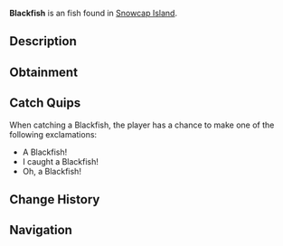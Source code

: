 {{FishInfobox
|image          = Blackfish.png
|rarity         = Uncommon
|sea            = First Sea
|location       = [[Snowcap Island]]
|sublocation    = Freshwater
|sources        = Fishing Rod
|radar_location = 
|xp             = 100
|weather        = 
|time           = Night
|season         = 
|bait           = Worm
|base_weight    = 2
|base_value     = 100
|weight_range   = 1.5
|base_chance    = 80
|base_resil     = 60
}}
'''Blackfish''' is an {{Rarity|Uncommon}} fish found in [[Snowcap Island]].

== Description ==
{{Description|Blackfish are small, black, nighttime swimmers that can be most commonly found in the cold the rocky waters of Snowcap Pond.|Bestiary Entry}}

== Obtainment ==
{{Description|Found in Snowcap Pond during the night.|Bestiary Hint}}
{{Fish Availability|
Snowcap Island/Freshwater Pond
|top_rods      = 
Leviathan's Fang Rod\472332.64\213736.51;
Free Spirit Rod\454493.94\239362.36;
Trident Rod\445580.63\192147.81;
Azure Of Lagoon\398769.63\299616.67;
No-Life Rod\387135.83\280127.93;
Flimsy Rod\265648.13\298971.91;
Training Rod\264957.26\294967.83;
Rod Of The Eternal King\345923.82\201824.67;
Fang of the Eclipse\362538.97\288308.21;
Abyssal Specter Rod\328570.17\287055.43;
Avalanche Rod\283979.2\241520.38;
Astralhook Rod\372956.93\12669.62;
Seraphic Rod\371844.63\268092.24;
Ethereal Prism Rod\370328.97\80951.6;
Challenger's Rod\365227.42\266169.61;
Rod Of The Forgotten Fang\361860.06\244678.53;
Blazebringer Rod\358128.51\280723.93;
Rod Of The Exalted One\349582.9\208685.26;
Rod Of The Depths\339717.91\222103.2;
Verdant Shear Rod\339310.1\274393.28;
Zeus Rod\338272.93\278722.52;
Depthseeker Rod\313178.22\265330.1;
Volcanic Rod\294319.34\267622.7;
Steady Rod\136157.21\110186.04
|recommended   = Trident Rod
}}

== Catch Quips ==
When catching a Blackfish, the player has a chance to make one of the following exclamations:
* A Blackfish!
* I caught a Blackfish!
* Oh, a Blackfish!

== Change History ==
{{Change History|{{subst:Current Version}}}}

== Navigation ==
{{Fish Navbox|Snowcap Island}}
